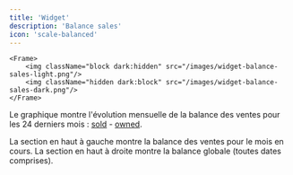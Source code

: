 ```yaml
---
title: 'Widget'
description: 'Balance sales'
icon: 'scale-balanced'
---
```

    <Frame>
        <img className="block dark:hidden" src="/images/widget-balance-sales-light.png"/>
        <img className="hidden dark:block" src="/images/widget-balance-sales-dark.png"/>
    </Frame>

Le graphique montre l'évolution mensuelle de la balance des ventes pour les 24 derniers mois : [sold](/lg-french/collections#sold) - [owned](/lg-french/collections#owned).

La section en haut à gauche montre la balance des ventes pour le mois en cours.
La section en haut à droite montre la balance globale (toutes dates comprises).
